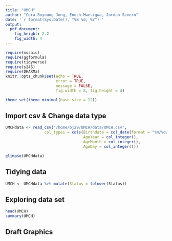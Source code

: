 ```yaml
---
title: "UMCH"
author: "Cora Boyoung Jung, Enoch Mwesigwa, Jordan Severn"
date: '`r format(Sys.Date(), "%B %d, %Y")`'
output: 
  pdf_document:
    fig_height: 2.2
    fig_width: 4
---
```


```r
require(mosaic)
require(ggformula)
require(tidyverse)
require(s245)
require(DHARMa)
knitr::opts_chunk$set(echo = TRUE, 
                      error = TRUE,
                      message = FALSE,
                      fig.width = 8, fig.height = 4)

theme_set(theme_minimal(base_size = 12))
```

## Import csv & Change data type
```r
UMCHdata <- read_csv("/home/bj29/UMCH/data/UMCH.csv", 
                 col_types = cols(Birthdate = col_date(format = "%m/%d/%Y"), 
                                  AgeYear = col_integer(), 
                                  AgeMonth = col_integer(), 
                                  AgeDay = col_integer()))

glimpse(UMCHdata)
```

## Tidying data
```r
UMCH <- UMCHdata %>% mutate(Status = tolower(Status))
```

## Exploring data set
```r
head(UMCH)
summary(UMCH)
```

## Draft Graphics

